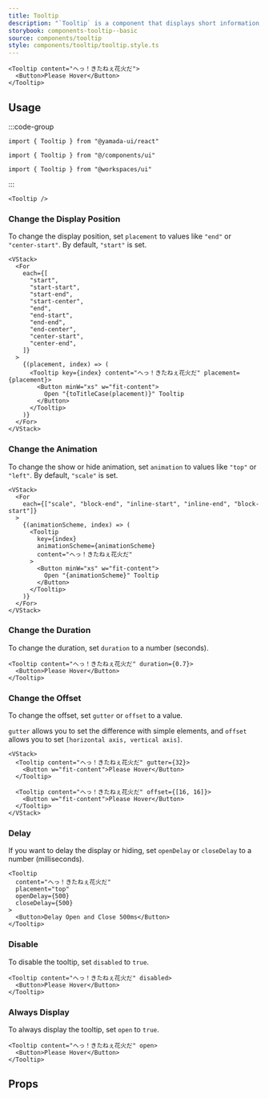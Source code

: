 ```yaml
---
title: Tooltip
description: "`Tooltip` is a component that displays short information, such as supplementary details for an element."
storybook: components-tooltip--basic
source: components/tooltip
style: components/tooltip/tooltip.style.ts
---
```


```tsx preview
<Tooltip content="へっ！きたねぇ花火だ">
  <Button>Please Hover</Button>
</Tooltip>
```

## Usage

:::code-group

```tsx [package]
import { Tooltip } from "@yamada-ui/react"
```

```tsx [alias]
import { Tooltip } from "@/components/ui"
```

```tsx [monorepo]
import { Tooltip } from "@workspaces/ui"
```

:::

```tsx
<Tooltip />
```

### Change the Display Position

To change the display position, set `placement` to values like `"end"` or `"center-start"`. By default, `"start"` is set.

```tsx preview
<VStack>
  <For
    each={[
      "start",
      "start-start",
      "start-end",
      "start-center",
      "end",
      "end-start",
      "end-end",
      "end-center",
      "center-start",
      "center-end",
    ]}
  >
    {(placement, index) => (
      <Tooltip key={index} content="へっ！きたねぇ花火だ" placement={placement}>
        <Button minW="xs" w="fit-content">
          Open "{toTitleCase(placement)}" Tooltip
        </Button>
      </Tooltip>
    )}
  </For>
</VStack>
```

### Change the Animation

To change the show or hide animation, set `animation` to values like `"top"` or `"left"`. By default, `"scale"` is set.

```tsx preview
<VStack>
  <For
    each={["scale", "block-end", "inline-start", "inline-end", "block-start"]}
  >
    {(animationScheme, index) => (
      <Tooltip
        key={index}
        animationScheme={animationScheme}
        content="へっ！きたねぇ花火だ"
      >
        <Button minW="xs" w="fit-content">
          Open "{animationScheme}" Tooltip
        </Button>
      </Tooltip>
    )}
  </For>
</VStack>
```

### Change the Duration

To change the duration, set `duration` to a number (seconds).

```tsx preview
<Tooltip content="へっ！きたねぇ花火だ" duration={0.7}>
  <Button>Please Hover</Button>
</Tooltip>
```

### Change the Offset

To change the offset, set `gutter` or `offset` to a value.

`gutter` allows you to set the difference with simple elements, and `offset` allows you to set `[horizontal axis, vertical axis]`.

```tsx preview
<VStack>
  <Tooltip content="へっ！きたねぇ花火だ" gutter={32}>
    <Button w="fit-content">Please Hover</Button>
  </Tooltip>

  <Tooltip content="へっ！きたねぇ花火だ" offset={[16, 16]}>
    <Button w="fit-content">Please Hover</Button>
  </Tooltip>
</VStack>
```

### Delay

If you want to delay the display or hiding, set `openDelay` or `closeDelay` to a number (milliseconds).

```tsx preview
<Tooltip
  content="へっ！きたねぇ花火だ"
  placement="top"
  openDelay={500}
  closeDelay={500}
>
  <Button>Delay Open and Close 500ms</Button>
</Tooltip>
```

### Disable

To disable the tooltip, set `disabled` to `true`.

```tsx preview
<Tooltip content="へっ！きたねぇ花火だ" disabled>
  <Button>Please Hover</Button>
</Tooltip>
```

### Always Display

To always display the tooltip, set `open` to `true`.

```tsx preview
<Tooltip content="へっ！きたねぇ花火だ" open>
  <Button>Please Hover</Button>
</Tooltip>
```

## Props

<PropsTable name="tooltip" />
